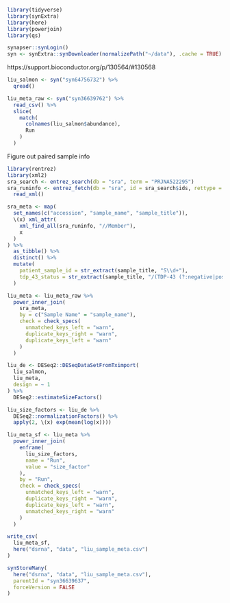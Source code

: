 ```r
library(tidyverse)
library(synExtra)
library(here)
library(powerjoin)
library(qs)

synapser::synLogin()
syn <- synExtra::synDownloader(normalizePath("~/data"), .cache = TRUE)
```

https://support.bioconductor.org/p/130564/#130568

```r
liu_salmon <- syn("syn64756732") %>%
  qread()

liu_meta_raw <- syn("syn36639762") %>%
  read_csv() %>%
  slice(
    match(
      colnames(liu_salmon$abundance),
      Run
    )
  )
```

Figure out paired sample info

```r
library(rentrez)
library(xml2)
sra_search <- entrez_search(db = "sra", term = "PRJNA522295")
sra_runinfo <- entrez_fetch(db = "sra", id = sra_search$ids, rettype = "xml") %>%
  read_xml()

sra_meta <- map(
  set_names(c("accession", "sample_name", "sample_title")),
  \(x) xml_attr(
    xml_find_all(sra_runinfo, "//Member"),
    x
  )
) %>%
  as_tibble() %>%
  distinct() %>%
  mutate(
    patient_sample_id = str_extract(sample_title, "S\\d+"),
    tdp_43_status = str_extract(sample_title, "/(TDP-43 (?:negative|positive)) ", group = 1)
  )

liu_meta <- liu_meta_raw %>%
  power_inner_join(
    sra_meta,
    by = c("Sample Name" = "sample_name"),
    check = check_specs(
      unmatched_keys_left = "warn",
      duplicate_keys_right = "warn",
      duplicate_keys_left = "warn"
    )
  )


```


```r
liu_de <- DESeq2::DESeqDataSetFromTximport(
  liu_salmon,
  liu_meta,
  design = ~ 1
) %>%
  DESeq2::estimateSizeFactors()

liu_size_factors <- liu_de %>%
  DESeq2::normalizationFactors() %>%
  apply(2, \(x) exp(mean(log(x))))

liu_meta_sf <- liu_meta %>%
  power_inner_join(
    enframe(
      liu_size_factors,
      name = "Run",
      value = "size_factor"
    ),
    by = "Run",
    check = check_specs(
      unmatched_keys_left = "warn",
      duplicate_keys_right = "warn",
      duplicate_keys_left = "warn",
      unmatched_keys_right = "warn"
    )
  )

write_csv(
  liu_meta_sf,
  here("dsrna", "data", "liu_sample_meta.csv")
)
```


```r
synStoreMany(
  here("dsrna", "data", "liu_sample_meta.csv"),
  parentId = "syn36639637",
  forceVersion = FALSE
)

```
